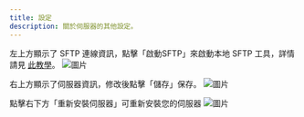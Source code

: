 ```yaml
---
title: 設定
description: 關於伺服器的其他設定。
---
```



左上方顯示了 SFTP 連線資訊，點擊「啟動SFTP」來啟動本地 SFTP 工具，詳情請見 [此教學](sftp)。
![圖片](/images/panel/common/settings/sftp.png)

右上方顯示了伺服器資訊，修改後點擊「儲存」保存。
![圖片](/images/panel/common/settings/about.png)

點擊右下方「重新安裝伺服器」可重新安裝您的伺服器
![圖片](/images/panel/common/settings/reinstall.png)